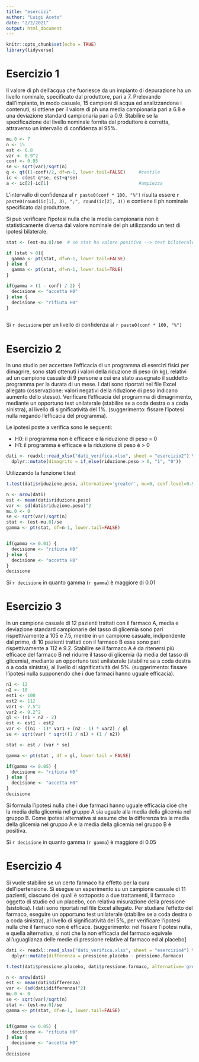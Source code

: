 ```yaml
---
title: "esercizi"
author: "Luigi Aceto"
date: "2/2/2021"
output: html_document
---
```


```r
knitr::opts_chunk$set(echo = TRUE)
library(tidyverse)
```

# Esercizio 1

Il valore di ph dell’acqua che fuoriesce da un impianto di depurazione ha un livello nominale, specificato dal produttore, pari a 7. Prelevando dall’impianto, in modo casuale, 15 campioni di acqua ed analizzandone i contenuti, si ottiene per il valore di ph una media campionaria pari a 6.8 e una deviazione standard campionaria pari a 0.9.
Stabilire se la specificazione del livello nominale fornita dal produttore è corretta, attraverso un intervallo di confidenza al 95%.

```r
mu.0 <- 7
n <- 15
est <- 6.8
var <- 0.9^2
conf <- 0.95
se <- sqrt(var)/sqrt(n)
q <- qt((1-conf)/2, df=n-1, lower.tail=FALSE)     #centile
ic <- c(est-q*se, est+q*se)
a <- ic[2]-ic[1]                                  #ampiezza
```
L'intervallo di confidenza al `r paste0(conf * 100, "%")` risulta essere `r paste0(round(ic[1], 3), ";", round(ic[2], 3))` e contiene il ph nominale specificato dal produttore.  

Si può verificare l'ipotesi nulla che la media campionaria non è statisticamente diversa dal valore nominale del ph utilizzando un test di ipotesi bilaterale.

```r

stat <- (est-mu.0)/se  # se stat ha valore positivo --> test bilaterale --> lower.tail = FALSE

if (stat > 0){
  gamma <- pt(stat, df=n-1, lower.tail=FALSE)
} else {
  gamma <- pt(stat, df=n-1, lower.tail=TRUE)
}

if(gamma > (1 - conf) / 2) {
  decisione <- "accetta H0"
} else {
  decisione <- "rifiuta H0"
}
 
```

Si `r decisione` per un livello di confidenza al `r paste0(conf * 100, "%")`

# Esercizio 2

In uno studio per accertare l’efficacia di un programma di esercizi fisici per dimagrire, sono stati ottenuti i valori della riduzione di peso (in kg), relativi ad un campione casuale di 9 persone a cui era stato assegnato il suddetto programma per la durata di un mese. I dati sono riportati nel file Excel allegato (osservazione: valori negativi della riduzione di peso indicano aumento dello stesso).
Verificare l’efficacia del programma di dimagrimento, mediante un opportuno test unilaterale (stabilire se a coda destra o a coda sinistra), al livello di significatività del 1%.
(suggerimento: fissare l’ipotesi nulla negando l’efficacia del programma).

Le ipotesi poste a verifica sono le seguenti:  

- H0: il programma non è efficace e la riduzione di peso = 0
- H1: il programma è efficace e la riduzione di peso è > 0

```r
dati <- readxl::read_xlsx("dati_verifica.xlsx", sheet = "esercizio2") %>%
  dplyr::mutate(dimagrito = if_else(riduzione.peso > 0, "1", "0"))
```

Utilizzando la funzione t.test

```r

t.test(dati$riduzione.peso, alternative='greater', mu=0, conf.level=0.99)
```

```r

n <- nrow(dati)
est <- mean(dati$riduzione.peso)
var <- sd(dati$riduzione.peso)^2
mu.0 <- 0
se <- sqrt(var)/sqrt(n)
stat <- (est-mu.0)/se
gamma <- pt(stat, df=n-1, lower.tail=FALSE)


if(gamma <= 0.01) {
  decisione <- "rifiuta H0"
} else {
  decisione <- "accetta H0"
}
decisione
```
Si `r decisione` in quanto gamma (`r gamma`) è maggiore di 0.01  

# Esercizio 3

In un campione casuale di 12 pazienti trattati con il farmaco A, media e deviazione standard campionarie del tasso di glicemia sono pari rispettivamente a 105 e 7.5, mentre in un campione casuale, indipendente dal primo, di 10 pazienti trattati con il farmaco B esse sono pari rispettivamente a 112 e 9.2.
Stabilire se il farmaco A è da ritenersi più efficace del farmaco B nel ridurre il tasso di glicemia (la media del tasso di glicemia), mediante un opportuno test unilaterale (stabilire se a coda destra o a coda sinistra), al livello di significatività del 5%.
(suggerimento: fissare l’ipotesi nulla supponendo che i due farmaci hanno uguale efficacia).

```r
n1 <- 12
n2 <- 10
est1 <- 100
est2 <- 112
var1 <- 7.5^2
var2 <- 9.2^2
gl <- (n1 + n2 - 2)
est <- est1 - est2
var <- ((n1 - 1)* var1 + (n2 - 1) * var2) / gl
se <- sqrt(var) * sqrt((1 / n1) + (1 / n2))

stat <- est / (var * se)

gamma <- pt(stat , df = gl, lower.tail = FALSE)

if(gamma <= 0.05) {
  decisione <- "rifiuta H0"
} else {
  decisione <- "accetta H0"
}
decisione


```
Si formula l'ipotesi nulla che i due farmaci hanno uguale efficacia cioè che la media della glicemia nel gruppo A sia uguale alla media della glicemia nel gruppo B. Come ipotesi alternativa si assume che la differenza tra la media della glicemia nel gruppo A e la media della glicemia nel gruppo B è positiva.

Si `r decisione` in quanto gamma (`r gamma`) è maggiore di 0.05 

# Esercizio 4  
Si vuole stabilire se un certo farmaco ha effetto per la cura dell’ipertensione. Si esegue un esperimento su un campione casuale di 11 pazienti, ciascuno dei quali è sottoposto a due trattamenti, il farmaco oggetto di studio ed un placebo, con relativa misurazione della pressione (sistolica). I dati sono riportati nel file Excel allegato.
Per studiare l’effetto del farmaco, eseguire un opportuno test unilaterale (stabilire se a coda destra o a coda sinistra), al livello di significatività del 5%, per verificare l’ipotesi nulla che il farmaco non è efficace.
(suggerimento: nel fissare l’ipotesi nulla, e quella alternativa, si noti che la non efficacia del farmaco equivale all’uguaglianza delle medie di pressione relative al farmaco ed al placebo]

```r
dati <- readxl::read_xlsx("dati_verifica.xlsx", sheet = "esercizio4") %>%
  dplyr::mutate(differenza = pressione.placebo - pressione.farmaco)

t.test(dati$pressione.placebo, dati$pressione.farmaco, alternative='greater', mu=0, conf.level=0.95)

n <- nrow(dati)
est <- mean(dati$differenza)
var <- (sd(dati$differenza)^2)
mu.0 <- 0
se <- sqrt(var)/sqrt(n)
stat <- (est-mu.0)/se
gamma <- pt(stat, df=n-1, lower.tail=FALSE)


if(gamma <= 0.05) {
  decisione <- "rifiuta H0"
} else {
  decisione <- "accetta H0"
}
decisione
```
